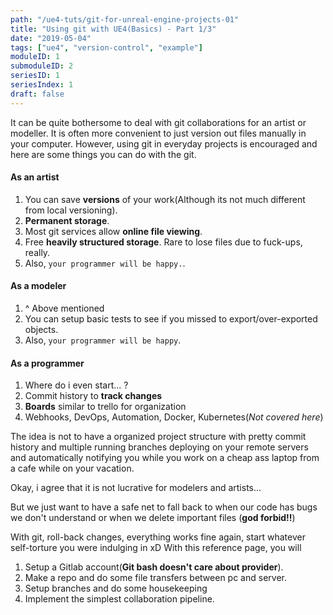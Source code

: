 ```yaml
---
path: "/ue4-tuts/git-for-unreal-engine-projects-01"
title: "Using git with UE4(Basics) - Part 1/3"
date: "2019-05-04"
tags: ["ue4", "version-control", "example"]
moduleID: 1
submoduleID: 2
seriesID: 1
seriesIndex: 1
draft: false
---
```


It can be quite bothersome to deal with git collaborations for an artist or modeller. It is often more convenient to just version out files manually in your computer. However, using git in everyday projects is encouraged and here are some things you can do with the git.

#### As an artist

1. You can save **versions** of your work(Although its not much different from local versioning).
2. **Permanent storage**.
3. Most git services allow **online file viewing**.
4. Free **heavily structured storage**. Rare to lose files due to fuck-ups, really.
5. Also, `your programmer will be happy.`.

#### As a modeler

1. ^ Above mentioned
2. You can setup basic tests to see if you missed to export/over-exported objects.
3. Also, `your programmer will be happy`.

#### As a programmer

1. Where do i even start... ?
2. Commit history to **track changes**
3. **Boards** similar to trello for organization
4. Webhooks, DevOps, Automation, Docker, Kubernetes(_Not covered here_)

The idea is not to have a organized project structure with pretty commit history and multiple running branches deploying on your remote servers and automatically notifying you while you work on a cheap ass laptop from a cafe while on your vacation.

Okay, i agree that it is not lucrative for modelers and artists...

But we just want to have a safe net to fall back to when our code has bugs we don't understand or when we delete important files (**god forbid!!**)

With git, roll-back changes, everything works fine again, start whatever self-torture you were indulging in xD
With this reference page, you will

1. Setup a Gitlab account(**Git bash doesn't care about provider**).
2. Make a repo and do some file transfers between pc and server.
3. Setup branches and do some housekeeping
4. Implement the simplest collaboration pipeline.
